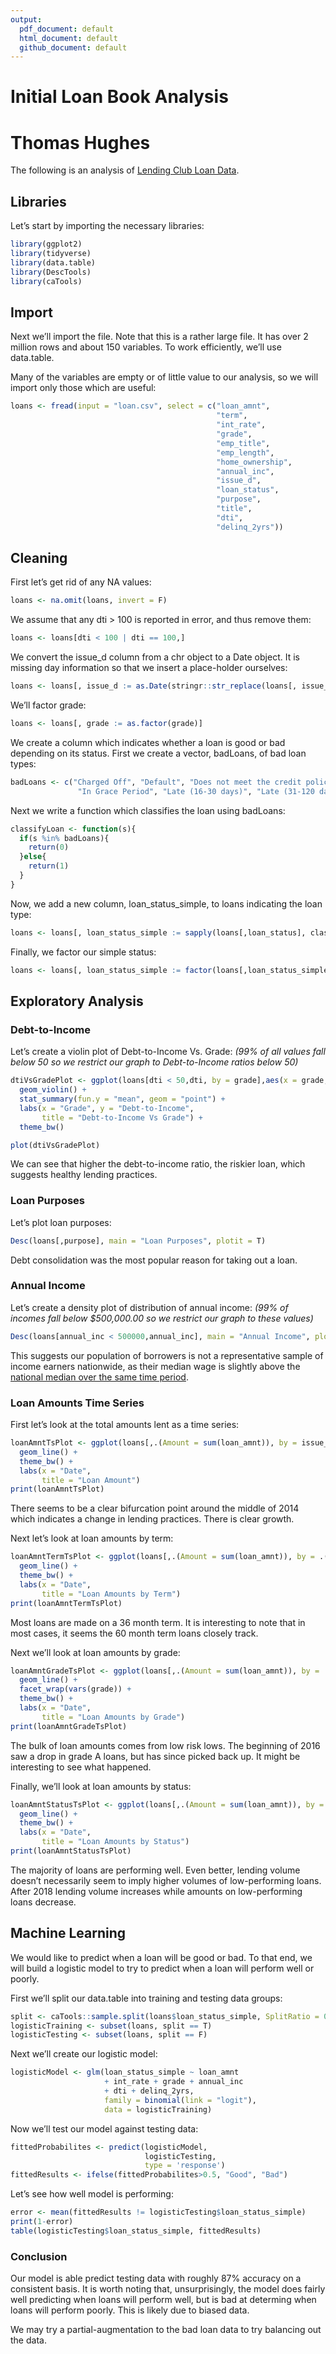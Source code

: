 ```yaml
---
output:
  pdf_document: default
  html_document: default
  github_document: default
---
```

# Initial Loan Book Analysis
# Thomas Hughes

The following is an analysis of [Lending Club Loan Data](https://www.kaggle.com/wendykan/lending-club-loan-data).

## Libraries
Let's start by importing the necessary libraries:

```r
library(ggplot2)
library(tidyverse)
library(data.table)
library(DescTools)
library(caTools)
```


## Import
Next we'll import the file. Note that this is a rather large file. It has over 2 million rows and about 150 variables. To work efficiently, we'll use data.table.

Many of the variables are empty or of little value to our analysis, so we will import only those which are useful:

```r
loans <- fread(input = "loan.csv", select = c("loan_amnt",
                                              "term",
                                              "int_rate",
                                              "grade",
                                              "emp_title",
                                              "emp_length",
                                              "home_ownership",
                                              "annual_inc",
                                              "issue_d",
                                              "loan_status",
                                              "purpose",
                                              "title",
                                              "dti",
                                              "delinq_2yrs"))
```

## Cleaning

First let's get rid of any NA values:

```r
loans <- na.omit(loans, invert = F)
```

We assume that any dti > 100 is reported in error, and thus remove them:

```r
loans <- loans[dti < 100 | dti == 100,]
```

We convert the issue_d column from a chr object to a Date object. It is missing day information so that we insert a place-holder ourselves:

```r
loans <- loans[, issue_d := as.Date(stringr::str_replace(loans[, issue_d], "^", "01-"), format = "%d-%b-%Y")]
```

We'll factor grade:

```r
loans <- loans[, grade := as.factor(grade)]
```

We create a column which indicates whether a loan is good or bad depending on its status. First we create a vector, badLoans, of bad loan types:

```r
badLoans <- c("Charged Off", "Default", "Does not meet the credit policy. Status:Charged Off",
               "In Grace Period", "Late (16-30 days)", "Late (31-120 days)")
```

Next we write a function which classifies the loan using badLoans:

```r
classifyLoan <- function(s){
  if(s %in% badLoans){
    return(0)
  }else{
    return(1)
  }
}
```

Now, we add a new column, loan_status_simple, to loans indicating the loan type:

```r
loans <- loans[, loan_status_simple := sapply(loans[,loan_status], classifyLoan, USE.NAMES = F)]
```

Finally, we factor our simple status:

```r
loans <- loans[, loan_status_simple := factor(loans[,loan_status_simple], labels = c("Bad", "Good"))]
```

## Exploratory Analysis

### Debt-to-Income
Let's create a violin plot of Debt-to-Income Vs. Grade:
*(99% of all values fall below 50 so we restrict our graph to Debt-to-Income ratios below 50)*
```r
dtiVsGradePlot <- ggplot(loans[dti < 50,dti, by = grade],aes(x = grade, y = dti, color = grade)) +
  geom_violin() +
  stat_summary(fun.y = "mean", geom = "point") + 
  labs(x = "Grade", y = "Debt-to-Income",
       title = "Debt-to-Income Vs Grade") +
  theme_bw()

plot(dtiVsGradePlot)
```

We can see that higher the debt-to-income ratio, the riskier loan, which suggests healthy lending practices. 

### Loan Purposes
Let's plot loan purposes:

```r
Desc(loans[,purpose], main = "Loan Purposes", plotit = T) 
```

Debt consolidation was the most popular reason for taking out a loan.

### Annual Income
Let's create a density plot of distribution of annual income:
*(99% of incomes fall below $500,000.00 so we restrict our graph to these values)*
```r
Desc(loans[annual_inc < 500000,annual_inc], main = "Annual Income", plotit = T)
```

This suggests our population of borrowers is not a representative sample of income earners nationwide, as their median wage is slightly above the [national median over the same time period](https://www.statista.com/statistics/200838/median-household-income-in-the-united-states/).

### Loan Amounts Time Series
First let's look at the total amounts lent as a time series:

```r
loanAmntTsPlot <- ggplot(loans[,.(Amount = sum(loan_amnt)), by = issue_d], aes(x = issue_d, y = Amount)) +
  geom_line() +
  theme_bw() +
  labs(x = "Date",
       title = "Loan Amount")
print(loanAmntTsPlot)
```

There seems to be a clear bifurcation point around the middle of 2014 which indicates a change in lending practices. There is clear growth.

Next let's look at loan amounts by term:

```r
loanAmntTermTsPlot <- ggplot(loans[,.(Amount = sum(loan_amnt)), by = .(issue_d, term)], aes(x = issue_d, y = Amount, color = term)) +
  geom_line() +
  theme_bw() +
  labs(x = "Date",
       title = "Loan Amounts by Term")
print(loanAmntTermTsPlot)
```

Most loans are made on a 36 month term. It is interesting to note that in most cases, it seems the 60 month term loans closely track.

Next we'll look at loan amounts by grade:

```r
loanAmntGradeTsPlot <- ggplot(loans[,.(Amount = sum(loan_amnt)), by = .(issue_d, grade)], aes(x = issue_d, y = Amount, color = grade)) +
  geom_line() +
  facet_wrap(vars(grade)) +
  theme_bw() +
  labs(x = "Date",
       title = "Loan Amounts by Grade")
print(loanAmntGradeTsPlot)
```

The bulk of loan amounts comes from low risk lows. The beginning of 2016 saw a drop in grade A loans, but has since picked back up. It might be interesting to see what happened.

Finally, we'll look at loan amounts by status:

```r
loanAmntStatusTsPlot <- ggplot(loans[,.(Amount = sum(loan_amnt)), by = .(issue_d, loan_status_simple)], aes(x = issue_d, y = Amount, color = loan_status_simple)) +
  geom_line() +
  theme_bw() +
  labs(x = "Date",
       title = "Loan Amounts by Status")
print(loanAmntStatusTsPlot)
```

The majority of loans are performing well. Even better, lending volume doesn't necessarily seem to imply higher volumes of low-performing loans. After 2018 lending volume increases while amounts on low-performing loans decrease.

## Machine Learning
We would like to predict when a loan will be good or bad. To that end, we will build a logistic model to try to predict when a loan will perform well or poorly.

First we'll split our data.table into training and testing data groups:

```r
split <- caTools::sample.split(loans$loan_status_simple, SplitRatio = 0.50)
logisticTraining <- subset(loans, split == T)
logisticTesting <- subset(loans, split == F)
```

Next we'll create our logistic model:

```r
logisticModel <- glm(loan_status_simple ~ loan_amnt
                     + int_rate + grade + annual_inc
                     + dti + delinq_2yrs,
                     family = binomial(link = "logit"),
                     data = logisticTraining)
```

Now we'll test our model against testing data:

```r
fittedProbabilites <- predict(logisticModel,
                              logisticTesting,
                              type = 'response')
fittedResults <- ifelse(fittedProbabilites>0.5, "Good", "Bad")
```

Let's see how well model is performing:

```r
error <- mean(fittedResults != logisticTesting$loan_status_simple)
print(1-error)
table(logisticTesting$loan_status_simple, fittedResults)
```


### Conclusion
Our model is able predict testing data with roughly 87% accuracy on a consistent basis. It is worth noting that, unsurprisingly, the model does fairly well predicting when loans will perform well, but is bad at determing when loans will perform poorly. This is likely due to biased data.

We may try a partial-augmentation to the bad loan data to try balancing out the data.